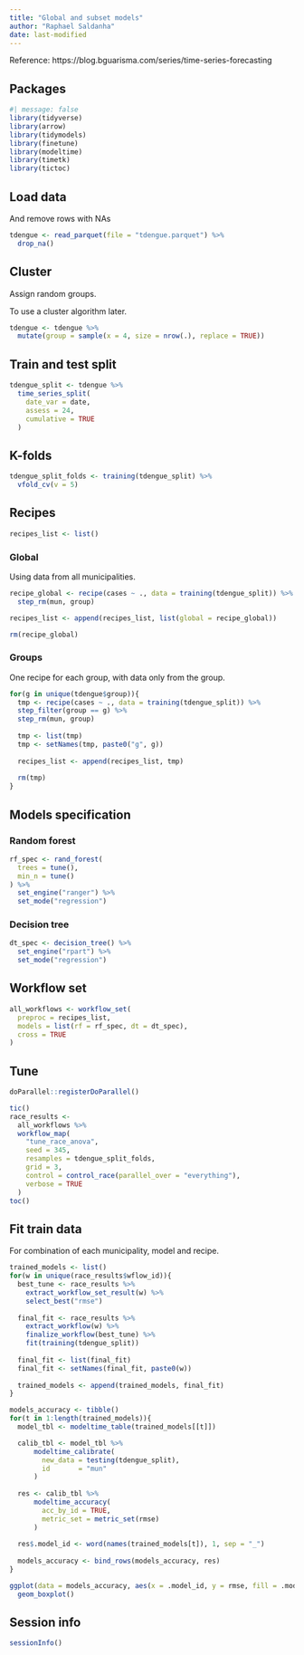 ```yaml
---
title: "Global and subset models"
author: "Raphael Saldanha"
date: last-modified
---
```


Reference: https://blog.bguarisma.com/series/time-series-forecasting

## Packages

```r
#| message: false
library(tidyverse)
library(arrow)
library(tidymodels)
library(finetune)
library(modeltime)
library(timetk)
library(tictoc)
```

## Load data

And remove rows with NAs

```r
tdengue <- read_parquet(file = "tdengue.parquet") %>%
  drop_na()
```

## Cluster

Assign random groups.

::: callout-warning
To use a cluster algorithm later.
:::

```r
tdengue <- tdengue %>%
  mutate(group = sample(x = 4, size = nrow(.), replace = TRUE))
```

## Train and test split

```r
tdengue_split <- tdengue %>%
  time_series_split(
    date_var = date, 
    assess = 24,
    cumulative = TRUE
  )
```

## K-folds

```r
tdengue_split_folds <- training(tdengue_split) %>%
  vfold_cv(v = 5)
```

## Recipes

```r
recipes_list <- list()
```

### Global

Using data from all municipalities.

```r
recipe_global <- recipe(cases ~ ., data = training(tdengue_split)) %>%
  step_rm(mun, group)

recipes_list <- append(recipes_list, list(global = recipe_global))

rm(recipe_global)
```

### Groups

One recipe for each group, with data only from the group.

```r
for(g in unique(tdengue$group)){
  tmp <- recipe(cases ~ ., data = training(tdengue_split)) %>%
  step_filter(group == g) %>%
  step_rm(mun, group)
  
  tmp <- list(tmp)
  tmp <- setNames(tmp, paste0("g", g))
  
  recipes_list <- append(recipes_list, tmp)
  
  rm(tmp)
}
```

## Models specification

### Random forest

```r
rf_spec <- rand_forest(
  trees = tune(),
  min_n = tune()
) %>%
  set_engine("ranger") %>%
  set_mode("regression")
```

### Decision tree

```r
dt_spec <- decision_tree() %>%
  set_engine("rpart") %>%
  set_mode("regression")
```

## Workflow set

```r
all_workflows <- workflow_set(
  preproc = recipes_list, 
  models = list(rf = rf_spec, dt = dt_spec), 
  cross = TRUE
)
```

## Tune

```r
doParallel::registerDoParallel()

tic()
race_results <- 
  all_workflows %>%
  workflow_map(
    "tune_race_anova",
    seed = 345,
    resamples = tdengue_split_folds,
    grid = 3,
    control = control_race(parallel_over = "everything"),
    verbose = TRUE
  )
toc()
```

## Fit train data

For combination of each municipality, model and recipe.

```r
trained_models <- list()
for(w in unique(race_results$wflow_id)){
  best_tune <- race_results %>%
    extract_workflow_set_result(w) %>%
    select_best("rmse")
  
  final_fit <- race_results %>%
    extract_workflow(w) %>%
    finalize_workflow(best_tune) %>%
    fit(training(tdengue_split))
  
  final_fit <- list(final_fit)
  final_fit <- setNames(final_fit, paste0(w))
  
  trained_models <- append(trained_models, final_fit)
}
```

```r
models_accuracy <- tibble()
for(t in 1:length(trained_models)){
  model_tbl <- modeltime_table(trained_models[[t]]) 

  calib_tbl <- model_tbl %>%
      modeltime_calibrate(
        new_data = testing(tdengue_split), 
        id       = "mun"
      )
  
  res <- calib_tbl %>% 
      modeltime_accuracy(
        acc_by_id = TRUE, 
        metric_set = metric_set(rmse)
      )
  
  res$.model_id <- word(names(trained_models[t]), 1, sep = "_")
  
  models_accuracy <- bind_rows(models_accuracy, res)
}
```

```r
ggplot(data = models_accuracy, aes(x = .model_id, y = rmse, fill = .model_desc)) +
  geom_boxplot()
```

## Session info

```r
sessionInfo()
```
